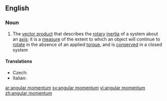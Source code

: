 ==English==

===Noun===
{{wikipedia}}
{{en-noun|sg=[[angular]] [[momentum]]|angular momenta}}

#{{physics}} The [[vector product]] that describes the [[rotary]] [[inertia]] of a system about an [[axis]]; it is a [[measure]] of the extent to which an object will continue to [[rotate]] in the absence of an applied [[torque]], and is [[conserved]] in a closed system

====Translations====
{{trans-top|angular momentum}}
* Czech: {{t-|cs|moment hybnosti|m}}
* Italian: {{t-|it|momento angolare|m}}
{{trans-mid}}

{{trans-bottom}}

[[ar:angular momentum]]
[[sv:angular momentum]]
[[vi:angular momentum]]
[[zh:angular momentum]]